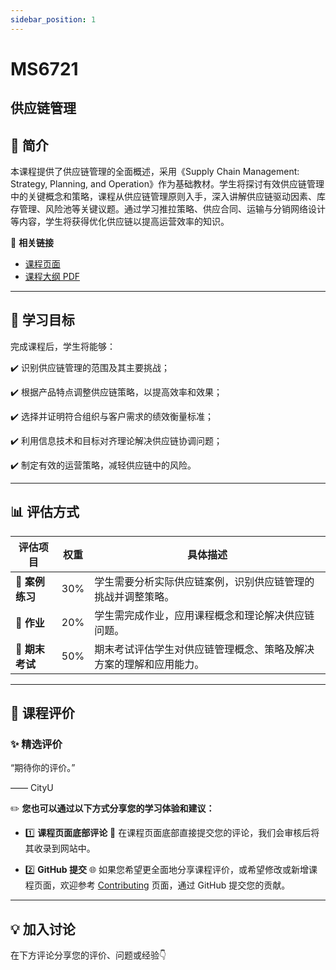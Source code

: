 ```yaml
---
sidebar_position: 1
---
```


# MS6721
## 供应链管理

## **📘 简介**
本课程提供了供应链管理的全面概述，采用《Supply Chain Management: Strategy, Planning, and Operation》作为基础教材。学生将探讨有效供应链管理中的关键概念和策略，课程从供应链管理原则入手，深入讲解供应链驱动因素、库存管理、风险池等关键议题。通过学习推拉策略、供应合同、运输与分销网络设计等内容，学生将获得优化供应链以提高运营效率的知识。

🔗 **相关链接**
- [课程页面](https://www.cityu.edu.hk/catalogue/pg/202425/course/MS6721.htm)
- [课程大纲 PDF](https://www.cityu.edu.hk/catalogue/pg/202425/course/MS6721.pdf)

---

## **🎯 学习目标**

完成课程后，学生将能够：

✔️ 识别供应链管理的范围及其主要挑战；

✔️ 根据产品特点调整供应链策略，以提高效率和效果；

✔️ 选择并证明符合组织与客户需求的绩效衡量标准；

✔️ 利用信息技术和目标对齐理论解决供应链协调问题；

✔️ 制定有效的运营策略，减轻供应链中的风险。

---

## **📊 评估方式**

| **评估项目**          | **权重** | **具体描述**                                                                                       |
|----------------------|---------|---------------------------------------------------------------------------------------------------|
| **📄 案例练习**        | 30%     | 学生需要分析实际供应链案例，识别供应链管理的挑战并调整策略。                                        |
| **📝 作业**            | 20%     | 学生需完成作业，应用课程概念和理论解决供应链问题。                                                  |
| **📝 期末考试**        | 50%     | 期末考试评估学生对供应链管理概念、策略及解决方案的理解和应用能力。                                  |

---

## **💬 课程评价**

### ✨ **精选评价**
<div className={commentStyles.commentBox}>
    <p className={commentStyles.commentText}>
        “期待你的评价。”
    </p>
    <p className={commentStyles.commentAuthor}>—— CityU</p>
</div>

✏️ **您也可以通过以下方式分享您的学习体验和建议：**

- 1️⃣ **课程页面底部评论**
💬 在课程页面底部直接提交您的评论，我们会审核后将其收录到网站中。

- 2️⃣ **GitHub 提交**
🌐 如果您希望更全面地分享课程评价，或希望修改或新增课程页面，欢迎参考 [Contributing](/contributing) 页面，通过 GitHub 提交您的贡献。



---

## **💡 加入讨论**

在下方评论分享您的评价、问题或经验👇
<Utterances />
